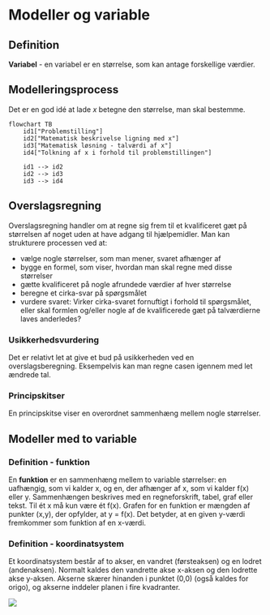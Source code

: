 # Modeller og variable

::: {.callout-note}
## Definition

**Variabel** - en variabel er en størrelse, som kan antage forskellige værdier.
:::


## Modelleringsprocess
Det er en god idé at lade $x$ betegne den størrelse, man skal bestemme.
```mermaid
flowchart TB
    id1["Problemstilling"]
    id2["Matematisk beskrivelse ligning med x"]
    id3["Matematisk løsning - talværdi af x"]
    id4["Tolkning af x i forhold til problemstillingen"]

    id1 --> id2
    id2 --> id3
    id3 --> id4
```

## Overslagsregning
Overslagsregning handler om at regne sig frem til et kvalificeret gæt på størrelsen af noget uden at have adgang til hjælpemidler. 
Man kan strukturere processen ved at:

- vælge nogle størrelser, som man mener, svaret afhænger af
- bygge en formel, som viser, hvordan man skal regne med disse størrelser
- gætte kvalificeret på nogle afrundede værdier af hver størrelse
- beregne et cirka-svar på spørgsmålet
- vurdere svaret: Virker cirka-svaret fornuftigt i forhold til spørgsmålet, eller skal formlen og/eller nogle af de kvalificerede gæt på talværdierne laves anderledes?


::: {.callout-note}
### Usikkerhedsvurdering
Det er relativt let at give et bud på usikkerheden ved en overslagsberegning.
Eksempelvis kan man regne casen igennem med let ændrede tal.
:::

::: {.callout-note}
### Principskitser
En principskitse viser en overordnet sammenhæng mellem nogle størrelser.
:::



## Modeller med to variable

::: {.callout-note}
### Definition - funktion
En **funktion** er en sammenhæng mellem to variable størrelser: en uafhængig, som vi kalder x, og en, der afhænger af x, som vi kalder f(x) eller y.
Sammenhængen beskrives med en regneforskrift, tabel, graf eller tekst. 
Til ét x må kun være ét f(x).
Grafen for en funktion er mængden af punkter (x,y), der opfylder, at y = f(x).
Det betyder, at en given y-værdi fremkommer som funktion af en x-værdi.
:::

::: {.callout-note}
### Definition - koordinatsystem
Et koordinatsystem består af to akser, en vandret (førsteaksen) og en lodret (andenaksen). 
Normalt kaldes den vandrette akse x-aksen og den lodrette akse y-aksen.
Akserne skærer hinanden i punktet (0,0) (også kaldes for origo), og akserne inddeler planen i fire kvadranter.

![](figs/koordinatsystem.png)
:::
